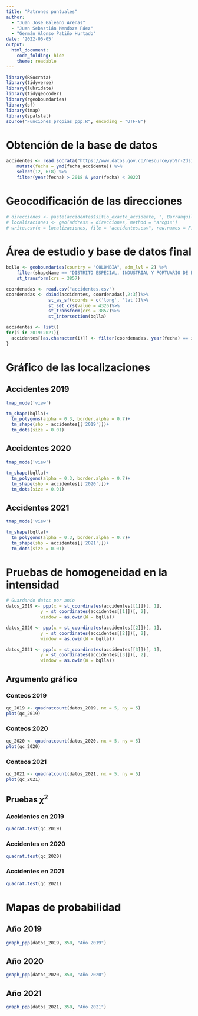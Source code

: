 ```yaml
---
title: "Patrones puntuales"
author: 
  - "Juan José Galeano Arenas"
  - "Juan Sebastián Mendoza Páez"
  - "Germán Alonso Patiño Hurtado"
date: '2022-06-05'
output:
  html_document:
    code_folding: hide
    theme: readable
---
```


```r
library(RSocrata)
library(tidyverse)
library(lubridate)
library(tidygeocoder)
library(rgeoboundaries)
library(sf)
library(tmap)
library(spatstat)
source("Funciones_propias_ppp.R", encoding = "UTF-8")
```

# Obtención de la base de datos



```r
accidentes <- read.socrata("https://www.datos.gov.co/resource/yb9r-2dsi.json") %>%
    mutate(fecha = ymd(fecha_accidente)) %>%
    select(12, 6:8) %>%
    filter(year(fecha) > 2018 & year(fecha) < 2022)
```


# Geocodificación de las direcciones

```r
# direcciones <- paste(accidentes$sitio_exacto_accidente, ", Barranquilla, Colombia", sep = "")
# localizaciones <- geo(address = direcciones, method = "arcgis")
# write.csv(x = localizaciones, file = "accidentes.csv", row.names = F)
```


# Área de estudio y base de datos final 

```r
bqlla <- geoboundaries(country = "COLOMBIA", adm_lvl = 2) %>%
    filter(shapeName == "DISTRITO ESPECIAL, INDUSTRIAL Y PORTUARIO DE BARR*")%>%
    st_transform(crs = 3857)

coordenadas <- read.csv("accidentes.csv")
coordenadas <- cbind(accidentes, coordenadas[,2:3])%>%
                st_as_sf(coords = c('long', 'lat'))%>%
                st_set_crs(value = 4326)%>%
                st_transform(crs = 3857)%>%
                st_intersection(bqlla)

accidentes <- list()
for(i in 2019:2021){
  accidentes[[as.character(i)]] <- filter(coordenadas, year(fecha) == i & month(fecha) > 3)
}
```


# Gráfico de las localizaciones {.tabset .tabset-fade .tabset-pills}

## Accidentes 2019

```r
tmap_mode('view')

tm_shape(bqlla)+
  tm_polygons(alpha = 0.3, border.alpha = 0.7)+
  tm_shape(shp = accidentes[['2019']])+
  tm_dots(size = 0.01)
```

## Accidentes 2020

```r
tmap_mode('view')

tm_shape(bqlla)+
  tm_polygons(alpha = 0.3, border.alpha = 0.7)+
  tm_shape(shp = accidentes[['2020']])+
  tm_dots(size = 0.01)
```

## Accidentes 2021

```r
tmap_mode('view')

tm_shape(bqlla)+
  tm_polygons(alpha = 0.3, border.alpha = 0.7)+
  tm_shape(shp = accidentes[['2021']])+
  tm_dots(size = 0.01)
```

# Pruebas de homogeneidad en la intensidad

```r
# Guardando datos por anio
datos_2019 <- ppp(x = st_coordinates(accidentes[[1]])[, 1],
             y = st_coordinates(accidentes[[1]])[, 2],
             window = as.owin(W = bqlla))

datos_2020 <- ppp(x = st_coordinates(accidentes[[2]])[, 1],
             y = st_coordinates(accidentes[[2]])[, 2],
             window = as.owin(W = bqlla))

datos_2021 <- ppp(x = st_coordinates(accidentes[[3]])[, 1],
             y = st_coordinates(accidentes[[3]])[, 2],
             window = as.owin(W = bqlla))
```

## Argumento gráfico {.tabset .tabset-fade .tabset-pills}

### Conteos 2019

```r
qc_2019 <- quadratcount(datos_2019, nx = 5, ny = 5)
plot(qc_2019)
```

### Conteos 2020

```r
qc_2020 <- quadratcount(datos_2020, nx = 5, ny = 5)
plot(qc_2020)
```

### Conteos 2021

```r
qc_2021 <- quadratcount(datos_2021, nx = 5, ny = 5)
plot(qc_2021)
```

## Pruebas $\chi^2$ {.tabset .tabset-fade .tabset-pills}

### Accidentes en 2019

```r
quadrat.test(qc_2019)
```


### Accidentes en 2020

```r
quadrat.test(qc_2020)
```

### Accidentes en 2021

```r
quadrat.test(qc_2021)
```

# Mapas de probabilidad {.tabset .tabset-fade .tabset-pills}

## Año 2019

```r
graph_ppp(datos_2019, 350, "Año 2019")
```

## Año 2020

```r
graph_ppp(datos_2020, 350, "Año 2020")
```

## Año 2021

```r
graph_ppp(datos_2021, 350, "Año 2021")
```